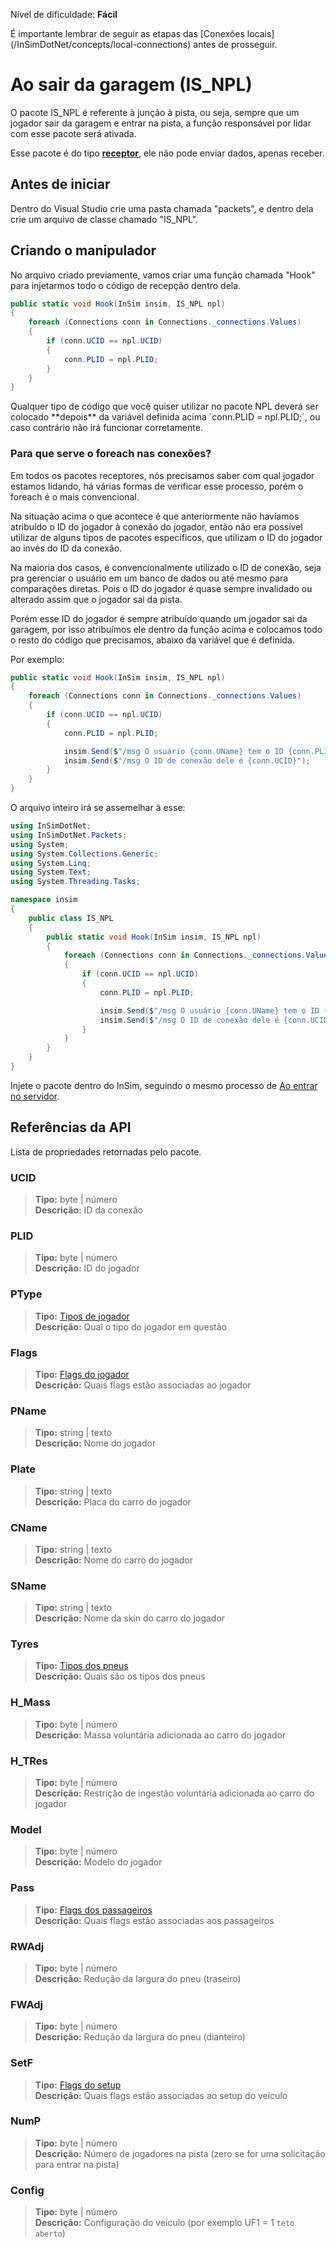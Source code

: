 
<Callout emoji="⭐">Nível de dificuldade: **Fácil**</Callout>

<Callout type="warning">
  É importante lembrar de seguir as etapas das [Conexões
  locais](/InSimDotNet/concepts/local-connections) antes de prosseguir.
</Callout>

# Ao sair da garagem (IS_NPL)

O pacote IS_NPL é referente à junção à pista, ou seja, sempre que um jogador sair da garagem e entrar na pista, a função responsável por lidar com esse pacote será ativada.

Esse pacote é do tipo [**receptor**](/InSimDotNet/types#receptores), ele não pode enviar dados, apenas receber.

## Antes de iniciar

Dentro do Visual Studio crie uma pasta chamada "packets", e dentro dela crie um arquivo de classe chamado "IS_NPL".

## Criando o manipulador

No arquivo criado previamente, vamos criar uma função chamada "Hook" para injetarmos todo o código de recepção dentro dela.

```csharp copy
public static void Hook(InSim insim, IS_NPL npl)
{
    foreach (Connections conn in Connections._connections.Values)
    {
        if (conn.UCID == npl.UCID)
        {
            conn.PLID = npl.PLID;
        }
    }
}
```

<Callout type="info">
  Qualquer tipo de código que você quiser utilizar no pacote NPL deverá ser
  colocado **depois** da variável definida acima `conn.PLID = npl.PLID;`, ou
  caso contrário não irá funcionar corretamente.
</Callout>

### Para que serve o foreach nas conexões?

Em todos os pacotes receptores, nós precisamos saber com qual jogador estamos lidando, há várias formas de verificar esse processo, porém o foreach é o mais convencional.

Na situação acima o que acontece é que anteriormente não havíamos atribuído o ID do jogador à conexão do jogador, então não era possível utilizar de alguns tipos de pacotes específicos, que utilizam o ID do jogador ao invés do ID da conexão.

Na maioria dos casos, é convencionalmente utilizado o ID de conexão, seja pra gerenciar o usuário em um banco de dados ou até mesmo para comparações diretas. Pois o ID do jogador é quase sempre invalidado ou alterado assim que o jogador sai da pista.

Porém esse ID do jogador é sempre atribuído quando um jogador sai da garagem, por isso atribuímos ele dentro da função acima e colocamos todo o resto do código que precisamos, abaixo da variável que é definida.

Por exemplo:

```csharp copy
public static void Hook(InSim insim, IS_NPL npl)
{
    foreach (Connections conn in Connections._connections.Values)
    {
        if (conn.UCID == npl.UCID)
        {
            conn.PLID = npl.PLID;

            insim.Send($"/msg O usuário {conn.UName} tem o ID {conn.PLID}");
            insim.Send($"/msg O ID de conexão dele é {conn.UCID}");
        }
    }
}
```

O arquivo inteiro irá se assemelhar à esse:

```csharp filename="packets/IS_NPL.cs" copy
using InSimDotNet;
using InSimDotNet.Packets;
using System;
using System.Collections.Generic;
using System.Linq;
using System.Text;
using System.Threading.Tasks;

namespace insim
{
    public class IS_NPL
    {
        public static void Hook(InSim insim, IS_NPL npl)
        {
            foreach (Connections conn in Connections._connections.Values)
            {
                if (conn.UCID == npl.UCID)
                {
                    conn.PLID = npl.PLID;

                    insim.Send($"/msg O usuário {conn.UName} tem o ID {conn.PLID}");
                    insim.Send($"/msg O ID de conexão dele é {conn.UCID}");
                }
            }
        }
    }
}
```

Injete o pacote dentro do InSim, seguindo o mesmo processo de [Ao entrar no servidor](/InSimDotNet/packets/new-connection#injetando-o-pacote-ao-insim).

## Referências da API

Lista de propriedades retornadas pelo pacote.

### UCID

> **Tipo:** byte | número\
> **Descrição:** ID da conexão

### PLID

> **Tipo:** byte | número\
> **Descrição:** ID do jogador

### PType

> **Tipo:** [Tipos de jogador](/InSimDotNet/extensions/player-types)\
> **Descrição:** Qual o tipo do jogador em questão

### Flags

> **Tipo:** [Flags do jogador](/InSimDotNet/extensions/player-flags)\
> **Descrição:** Quais flags estão associadas ao jogador

### PName

> **Tipo:** string | texto\
> **Descrição:** Nome do jogador

### Plate

> **Tipo:** string | texto\
> **Descrição:** Placa do carro do jogador

### CName

> **Tipo:** string | texto\
> **Descrição:** Nome do carro do jogador

### SName

> **Tipo:** string | texto\
> **Descrição:** Nome da skin do carro do jogador

### Tyres

> **Tipo:** [Tipos dos pneus](/InSimDotNet/extensions/tyre-types)\
> **Descrição:** Quais são os tipos dos pneus

### H_Mass

> **Tipo:** byte | número\
> **Descrição:** Massa voluntária adicionada ao carro do jogador

### H_TRes

> **Tipo:** byte | número\
> **Descrição:** Restrição de ingestão voluntária adicionada ao carro do jogador

### Model

> **Tipo:** byte | número\
> **Descrição:** Modelo do jogador

### Pass

> **Tipo:** [Flags dos passageiros](/InSimDotNet/extensions/passenger-flags)\
> **Descrição:** Quais flags estão associadas aos passageiros

### RWAdj

> **Tipo:** byte | número\
> **Descrição:** Redução da largura do pneu (traseiro)

### FWAdj

> **Tipo:** byte | número\
> **Descrição:** Redução da largura do pneu (dianteiro)

### SetF

> **Tipo:** [Flags do setup](/InSimDotNet/extensions/setup-flags)\
> **Descrição:** Quais flags estão associadas ao setup do veículo

### NumP

> **Tipo:** byte | número\
> **Descrição:** Número de jogadores na pista (zero se for uma solicitação para entrar na pista)

### Config

> **Tipo:** byte | número\
> **Descrição:** Configuração do veículo (por exemplo UF1 = 1 `teto aberto`)
